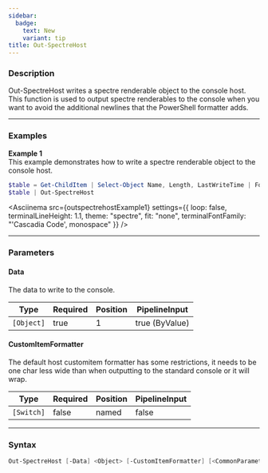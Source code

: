 ```yaml
---
sidebar:
  badge:
    text: New
    variant: tip
title: Out-SpectreHost
---
```









### Description

Out-SpectreHost writes a spectre renderable object to the console host.  
This function is used to output spectre renderables to the console when you want to avoid the additional newlines that the PowerShell formatter adds.



---


### Examples


**Example 1**  
This example demonstrates how to write a spectre renderable object to the console host.



```powershell
$table = Get-ChildItem | Select-Object Name, Length, LastWriteTime | Format-SpectreTable
$table | Out-SpectreHost
```
<Asciinema
    src={outspectrehostExample1}
    settings={{
        loop: false,
        terminalLineHeight: 1.1,
        theme: "spectre",
        fit: "none",
        terminalFontFamily: "'Cascadia Code', monospace"
    }}
/>


---


### Parameters
#### **Data**

The data to write to the console.






|Type      |Required|Position|PipelineInput |
|----------|--------|--------|--------------|
|`[Object]`|true    |1       |true (ByValue)|



#### **CustomItemFormatter**

The default host customitem formatter has some restrictions, it needs to be one char less wide than when outputting to the standard console or it will wrap.






|Type      |Required|Position|PipelineInput|
|----------|--------|--------|-------------|
|`[Switch]`|false   |named   |false        |





---


### Syntax
```powershell
Out-SpectreHost [-Data] <Object> [-CustomItemFormatter] [<CommonParameters>]
```
